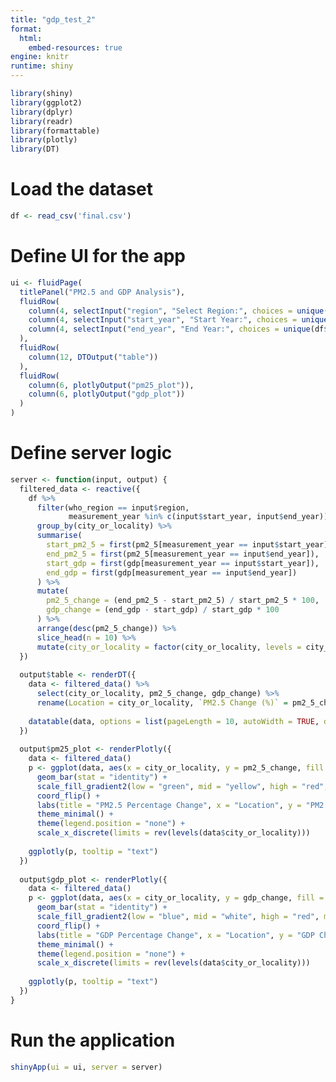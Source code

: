 ```yaml
---
title: "gdp_test_2"
format: 
  html:
    embed-resources: true
engine: knitr
runtime: shiny
---
```


```r
library(shiny)
library(ggplot2)
library(dplyr)
library(readr)
library(formattable)
library(plotly)
library(DT)
```

# Load the dataset

```r
df <- read_csv('final.csv')
```

# Define UI for the app

```r
ui <- fluidPage(
  titlePanel("PM2.5 and GDP Analysis"),
  fluidRow(
    column(4, selectInput("region", "Select Region:", choices = unique(df$who_region))),
    column(4, selectInput("start_year", "Start Year:", choices = unique(df$measurement_year))),
    column(4, selectInput("end_year", "End Year:", choices = unique(df$measurement_year)))
  ),
  fluidRow(
    column(12, DTOutput("table"))
  ),
  fluidRow(
    column(6, plotlyOutput("pm25_plot")),
    column(6, plotlyOutput("gdp_plot"))
  )
)
```

# Define server logic

```r
server <- function(input, output) {
  filtered_data <- reactive({
    df %>%
      filter(who_region == input$region,
             measurement_year %in% c(input$start_year, input$end_year)) %>%
      group_by(city_or_locality) %>%
      summarise(
        start_pm2_5 = first(pm2_5[measurement_year == input$start_year]),
        end_pm2_5 = first(pm2_5[measurement_year == input$end_year]),
        start_gdp = first(gdp[measurement_year == input$start_year]),
        end_gdp = first(gdp[measurement_year == input$end_year])
      ) %>%
      mutate(
        pm2_5_change = (end_pm2_5 - start_pm2_5) / start_pm2_5 * 100,
        gdp_change = (end_gdp - start_gdp) / start_gdp * 100
      ) %>%
      arrange(desc(pm2_5_change)) %>%
      slice_head(n = 10) %>%
      mutate(city_or_locality = factor(city_or_locality, levels = city_or_locality))
  })
  
  output$table <- renderDT({
    data <- filtered_data() %>%
      select(city_or_locality, pm2_5_change, gdp_change) %>%
      rename(Location = city_or_locality, `PM2.5 Change (%)` = pm2_5_change, `GDP Change (%)` = gdp_change)
    
    datatable(data, options = list(pageLength = 10, autoWidth = TRUE, dom = 't'))
  })
  
  output$pm25_plot <- renderPlotly({
    data <- filtered_data()
    p <- ggplot(data, aes(x = city_or_locality, y = pm2_5_change, fill = pm2_5_change, text = paste("PM2.5 Change: ", round(pm2_5_change, 2), "%"))) +
      geom_bar(stat = "identity") +
      scale_fill_gradient2(low = "green", mid = "yellow", high = "red", midpoint = 0) +
      coord_flip() +
      labs(title = "PM2.5 Percentage Change", x = "Location", y = "PM2.5 Change (%)") +
      theme_minimal() +
      theme(legend.position = "none") +
      scale_x_discrete(limits = rev(levels(data$city_or_locality)))
    
    ggplotly(p, tooltip = "text")
  })
  
  output$gdp_plot <- renderPlotly({
    data <- filtered_data()
    p <- ggplot(data, aes(x = city_or_locality, y = gdp_change, fill = gdp_change, text = paste("GDP Change: ", round(gdp_change, 2), "%"))) +
      geom_bar(stat = "identity") +
      scale_fill_gradient2(low = "blue", mid = "white", high = "red", midpoint = 0) +
      coord_flip() +
      labs(title = "GDP Percentage Change", x = "Location", y = "GDP Change (%)") +
      theme_minimal() +
      theme(legend.position = "none") +
      scale_x_discrete(limits = rev(levels(data$city_or_locality)))
    
    ggplotly(p, tooltip = "text")
  })
}
```

# Run the application

```r
shinyApp(ui = ui, server = server)
```
